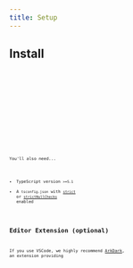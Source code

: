 ```yaml
---
title: Setup
---
```



## Install

<Tabs>
	<TabItem label="pnpm" icon="pnpm">
		<Code code="pnpm install arktype" lang="bash" />
	</TabItem>
	<TabItem label="npm" icon="seti:npm">
		<Code code="npm install arktype" lang="bash" />
	</TabItem>
	<TabItem label="yarn" icon="seti:yarn">
		<Code code="yarn install arktype" lang="bash" />
	</TabItem>
	<TabItem label="bun" icon="bun">
		<Code code="bun install arktype" lang="bash" />
	</TabItem>
</Tabs>

You'll also need...

- TypeScript version `>=5.1`
- A `tsconfig.json` with [`strict`](https://www.typescriptlang.org/tsconfig#strict) or [`strictNullChecks`](https://www.typescriptlang.org/tsconfig/#strictNullChecks) enabled

## Editor Extension (optional)

If you use VSCode, we highly recommend [ArkDark](https://marketplace.visualstudio.com/items?itemName=arktypeio.arkdark), an extension providing
